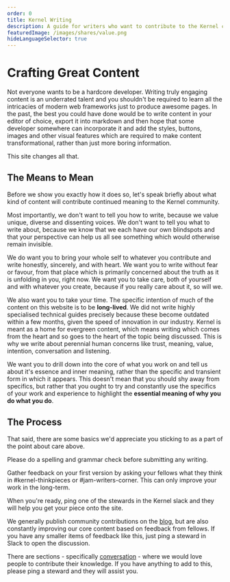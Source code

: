```yaml
---
order: 0
title: Kernel Writing
description: A guide for writers who want to contribute to the Kernel community.
featuredImage: /images/shares/value.png
hideLanguageSelector: true
---
```


# Crafting Great Content

Not everyone wants to be a hardcore developer. Writing truly engaging content is an underrated talent and you shouldn't be required to learn all the intricacies of modern web frameworks just to produce awesome pages. In the past, the best you could have done would be to write content in your editor of choice, export it into markdown and then hope that some developer somewhere can incorporate it and add the styles, buttons, images and other visual features which are required to make content transformational, rather than just more boring information.

This site changes all that.

## The Means to Mean

Before we show you exactly how it does so, let's speak briefly about what kind of content will contribute continued meaning to the Kernel community.

Most importantly, we don't want to tell you how to write, because we value unique, diverse and dissenting voices. We don't want to tell you what to write about, because we know that we each have our own blindspots and that your perspective can help us all see something which would otherwise remain invisible.

We do want you to bring your whole self to whatever you contribute and write honestly, sincerely, and with heart. We want you to write without fear or favour, from that place which is primarily concerned about the truth as it is unfolding in you, right now. We want you to take care, both of yourself and with whatever you create, because if you really care about it, so will we. 

We also want you to take your time. The specific intention of much of the content on this website is to be **long-lived**. We did not write highly specialised technical guides precisely because these become outdated within a few months, given the speed of innovation in our industry. Kernel is meant as a home for evergreen content, which means writing which comes from the heart and so goes to the heart of the topic being discussed. This is why we write about perennial human concerns like trust, meaning, value, intention, conversation and listening.

We want you to drill down into the core of what you work on and tell us about it's essence and inner meaning, rather than the specific and transient form in which it appears. This doesn't mean that you should shy away from specifics, but rather that you ought to try and constantly use the specifics of your work and experience to highlight the **essential meaning of why you do what you do**.

## The Process

That said, there are some basics we'd appreciate you sticking to as a part of the point about care above.

<Process>

Please do a spelling and grammar check before submitting any writing.

Gather feedback on your first version by asking your fellows what they think in #kernel-thinkpieces or #jam-writers-corner. This can only improve your work in the long-term.

When you're ready, ping one of the stewards in the Kernel slack and they will help you get your piece onto the site.

We generally publish community contributions on the [blog](/blog), but are also constantly improving our core content based on feedback from fellows. If you have any smaller items of feedback like this, just ping a steward in Slack to open the discussion.

There are sections - specifically [conversation](/conversation) - where we would love people to contribute their knowledge. If you have anything to add to this, please ping a steward and they will assist you.

</Process>